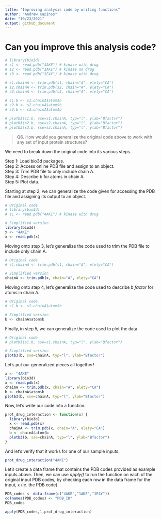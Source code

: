 ```yaml
---
title: "Improving analysis code by writing functions"
author: "Andrew Kapinos"
date: "10/23/2021"
output: github_document
---
```


# Can you improve this analysis code?
```r
# library(bio3d)  
# s1 <- read.pdb("4AKE") # kinase with drug  
# s2 <- read.pdb("1AKE") # kinase no drug  
# s3 <- read.pdb("1E4Y") # kinase with drug  

# s1.chainA <- trim.pdb(s1, chain="A", elety="CA")  
# s2.chainA <- trim.pdb(s2, chain="A", elety="CA")  
# s3.chainA <- trim.pdb(s3, chain="A", elety="CA")  

# s1.b <- s1.chainA$atom$b  
# s2.b <- s2.chainA$atom$b  
# s3.b <- s3.chainA$atom$b  

# plotb3(s1.b, sse=s1.chainA, typ="l", ylab="Bfactor")  
# plotb3(s2.b, sse=s2.chainA, typ="l", ylab="Bfactor")  
# plotb3(s3.b, sse=s3.chainA, typ="l", ylab="Bfactor")  
```

> Q6. How would you generalize the original code above to work with any set of input protein structures?

We need to break down the original code into its various steps.

Step 1: Load bio3d packages.  
Step 2: Access online PDB file and assign to an object.  
Step 3: Trim PDB file to only include chain A.  
Step 4: Describe b for atoms in chain A.  
Step 5: Plot data.  

Starting at step 2, we can generalize the code given for accessing the PDB file and assigning its output to an object.

```r
# Original code
# library(bio3d)
# s1 <- read.pdb("4AKE") # kinase with drug

# Simplified version
library(bio3d)
x <- "4AKE"
x <- read.pdb(x)
```
Moving onto step 3, let's generalize the code used to trim the PDB file to include only chain A.

```r
# Original code
# s1.chainA <- trim.pdb(s1, chain="A", elety="CA")

# Simplified version
chainA <- trim.pdb(x, chain="A", elety="CA")
```

Moving onto step 4, let's generalize the code used to describe *b factor* for atoms in chain A.

```r
# Original code
# s1.b <- s1.chainA$atom$b

# Simplified version
b <- chainA$atom$b
```

Finally, in step 5, we can generalize the code used to plot the data.

```r
# Original code
# plotb3(s1.b, sse=s1.chainA, typ="l", ylab="Bfactor")

# Simplified version
plotb3(b, sse=chainA, typ="l", ylab="Bfactor")
```

Let's put our generalized pieces all together!

```r
x <- "4AKE"
library(bio3d)
x <- read.pdb(x)
chainA <- trim.pdb(x, chain="A", elety="CA")
b <- chainA$atom$b
plotb3(b, sse=chainA, typ="l", ylab="Bfactor")
```

Now, let's write our code into a function.

```r
prot_drug_interaction <- function(x) {
  library(bio3d)
  x <- read.pdb(x)
  chainA <- trim.pdb(x, chain="A", elety="CA")
  b <- chainA$atom$b
  plotb3(b, sse=chainA, typ="l", ylab="Bfactor")
}
```

And let's verify that it works for one of our sample inputs.
```r
prot_drug_interaction("4AKE")
```

Let's create a data frame that contains the PDB codes provided as example inputs above. Then, we can use *apply()* to run the function on each of the original input PDB codes, by checking each row in the data frame for the input, x (ie. the PDB code).

```r
PDB_codes <- data.frame(c("4AKE","1AKE","1E4Y"))
colnames(PDB_codes) <- "PDB_ID"
PDB_codes

apply(PDB_codes,1,prot_drug_interaction)
```

